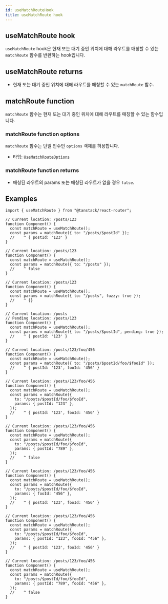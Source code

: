 ```yaml
---
id: useMatchRouteHook
title: useMatchRoute hook
---
```


## useMatchRoute hook

`useMatchRoute` hook은 현재 또는 대기 중인 위치에 대해 라우트를 매칭할 수 있는 `matchRoute` 함수를 반환하는 hook입니다.

## useMatchRoute returns

- 현재 또는 대기 중인 위치에 대해 라우트를 매칭할 수 있는 `matchRoute` 함수.

## matchRoute function

`matchRoute` 함수는 현재 또는 대기 중인 위치에 대해 라우트를 매칭할 수 있는 함수입니다.

### matchRoute function options

`matchRoute` 함수는 단일 인수인 `options` 객체를 허용합니다.

- 타입: [`UseMatchRouteOptions`](../types/UseMatchRouteOptionsType.md)

### matchRoute function returns

- 매칭된 라우트의 params 또는 매칭된 라우트가 없을 경우 `false`.

## Examples

```tsx
import { useMatchRoute } from "@tanstack/react-router";

// Current location: /posts/123
function Component() {
  const matchRoute = useMatchRoute();
  const params = matchRoute({ to: "/posts/$postId" });
  //    ^ { postId: '123' }
}

// Current location: /posts/123
function Component() {
  const matchRoute = useMatchRoute();
  const params = matchRoute({ to: "/posts" });
  //    ^ false
}

// Current location: /posts/123
function Component() {
  const matchRoute = useMatchRoute();
  const params = matchRoute({ to: "/posts", fuzzy: true });
  //    ^ {}
}

// Current location: /posts
// Pending location: /posts/123
function Component() {
  const matchRoute = useMatchRoute();
  const params = matchRoute({ to: "/posts/$postId", pending: true });
  //    ^ { postId: '123' }
}

// Current location: /posts/123/foo/456
function Component() {
  const matchRoute = useMatchRoute();
  const params = matchRoute({ to: "/posts/$postId/foo/$fooId" });
  //    ^ { postId: '123', fooId: '456' }
}

// Current location: /posts/123/foo/456
function Component() {
  const matchRoute = useMatchRoute();
  const params = matchRoute({
    to: "/posts/$postId/foo/$fooId",
    params: { postId: "123" },
  });
  //    ^ { postId: '123', fooId: '456' }
}

// Current location: /posts/123/foo/456
function Component() {
  const matchRoute = useMatchRoute();
  const params = matchRoute({
    to: "/posts/$postId/foo/$fooId",
    params: { postId: "789" },
  });
  //    ^ false
}

// Current location: /posts/123/foo/456
function Component() {
  const matchRoute = useMatchRoute();
  const params = matchRoute({
    to: "/posts/$postId/foo/$fooId",
    params: { fooId: "456" },
  });
  //    ^ { postId: '123', fooId: '456' }
}

// Current location: /posts/123/foo/456
function Component() {
  const matchRoute = useMatchRoute();
  const params = matchRoute({
    to: "/posts/$postId/foo/$fooId",
    params: { postId: "123", fooId: "456" },
  });
  //    ^ { postId: '123', fooId: '456' }
}

// Current location: /posts/123/foo/456
function Component() {
  const matchRoute = useMatchRoute();
  const params = matchRoute({
    to: "/posts/$postId/foo/$fooId",
    params: { postId: "789", fooId: "456" },
  });
  //    ^ false
}
```
